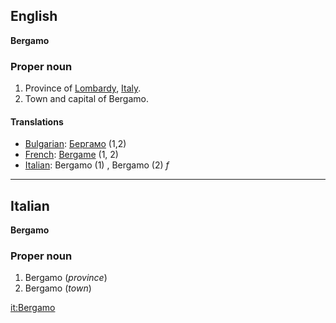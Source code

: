 ==English==
'''Bergamo'''

===Proper noun===

#Province of [[Lombardy]], [[Italy]].
#Town and capital of Bergamo.

====Translations====

*[[Bulgarian]]: [[Бергамо]] (1,2)
*[[French]]: [[Bergame]] (1, 2)
*[[Italian]]: Bergamo (1) '' '', Bergamo (2) ''f''

----

==Italian==
'''Bergamo'''

===Proper noun===

#Bergamo (''province'')
#Bergamo (''town'')

[[it:Bergamo]]